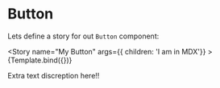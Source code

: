 

<Meta title="MDX/Button" component ={Button} />


# Button

Lets define a story for out `Button` component:

<Story name="My Button" args={{ children: 'I am in MDX'}} >
    {Template.bind({})}
 </Story>

<ArgsTable story="My Button" />

Extra text discreption here!!

